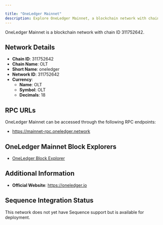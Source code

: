 ```yaml
---

title: "OneLedger Mainnet"
description: Explore OneLedger Mainnet, a blockchain network with chain ID 311752642. Learn about its native currency, OLT, and how to interact with the network.
---
```




OneLedger Mainnet is a blockchain network with chain ID 311752642.

## Network Details

- **Chain ID**: 311752642
- **Chain Name**: OLT
- **Short Name**: oneledger
- **Network ID**: 311752642
- **Currency**: 
  - **Name**: OLT
  - **Symbol**: OLT
  - **Decimals**: 18

## RPC URLs

OneLedger Mainnet can be accessed through the following RPC endpoints:

- https://mainnet-rpc.oneledger.network

## OneLedger Mainnet Block Explorers

- [OneLedger Block Explorer](https://mainnet-explorer.oneledger.network)

## Additional Information

- **Official Website**: https://oneledger.io

## Sequence Integration Status

This network does not yet have Sequence support but is available for deployment.

